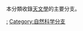 {{Commons category|Astronomical sub-disciplines}}

本分類收錄[[天文學|天文學]]的主要分支。

[[Category:天文学|:]]
[[Category:自然科学分支|Category:自然科学分支]]
